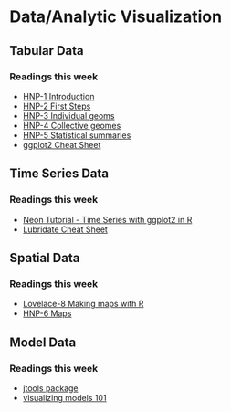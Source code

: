 # Data/Analytic Visualization

<!-- A list of topics to be covered in this section; -->

<!-- * geospatial data formats -->
<!--   * vector and OGC -->
<!--   * raster -->
<!-- * rgdal -->
<!-- * netCDF -->
<!-- * stacs -->
<!-- * API access -->
<!-- * IoT and sensor data -->


<!-- <!-- https://planetarycomputer.microsoft.com/api/stac/v1/collections/daymet-daily-na --> 
<!-- <!--https://loreabad6.github.io/foss4g/slides.html#10 -->

<!-- [Time series data](https://observablehq.com/collection/@observablehq/analyzing-time-series-data) -->


## Tabular Data
### Readings this week {#tab-readings}

* [HNP-1 Introduction](https://ggplot2-book.org/introduction.html)
* [HNP-2 First Steps](https://ggplot2-book.org/getting-started.html)
* [HNP-3 Individual geoms](https://ggplot2-book.org/individual-geoms.html)
* [HNP-4 Collective geomes](https://ggplot2-book.org/collective-geoms.html)
* [HNP-5 Statistical summaries](https://ggplot2-book.org/statistical-summaries.html)
* [ggplot2 Cheat Sheet](https://rawgit.com/rstudio/cheatsheets/master/data-visualization.pdf)


## Time Series Data
### Readings this week {#time-readings}

* [Neon Tutorial - Time Series with ggplot2 in R](https://www.neonscience.org/resources/learning-hub/tutorials/dc-time-series-plot-ggplot-r)
* [Lubridate Cheat Sheet](https://rawgit.com/rstudio/cheatsheets/master/lubridate.pdf)


## Spatial Data
### Readings this week {#space-readings}

* [Lovelace-8 Making maps with R](https://geocompr.robinlovelace.net/intro.html)
* [HNP-6 Maps](https://ggplot2-book.org/maps.html)

## Model Data
### Readings this week {#model-readings}

* [jtools package](https://cran.r-project.org/web/packages/jtools/vignettes/effect_plot.html)
* [visualizing models 101](https://towardsdatascience.com/visualizing-models-101-using-r-c7c937fc5f04)
